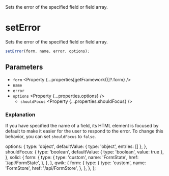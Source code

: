 
<Title>setError</Title>
<Description>Sets the error of the specified field or field array.</Description>

# setError

Sets the error of the specified field or field array.

```ts
setError(form, name, error, options);
```

## Parameters

- `form` <Property {...properties[getFramework()]?.form} />
- `name` <Property type="string" />
- `error` <Property type="string" />
- `options` <Property {...properties.options} />
  - `shouldFocus` <Property {...properties.shouldFocus} />

### Explanation

If you have specified the name of a field, its HTML element is focused by default to make it easier for the user to respond to the error. To change this behavior, you can set `shouldFocus` to `false`.

  options: {
    type: 'object',
    defaultValue: { type: 'object', entries: [] },
  },
  shouldFocus: {
    type: 'boolean',
    defaultValue: { type: 'boolean', value: true },
  },
  solid: {
    form: {
      type: {
        type: 'custom',
        name: 'FormState',
        href: '/api/FormState',
      },
    },
  },
  qwik: {
    form: {
      type: {
        type: 'custom',
        name: 'FormStore',
        href: '/api/FormStore',
      },
    },
  },
};
